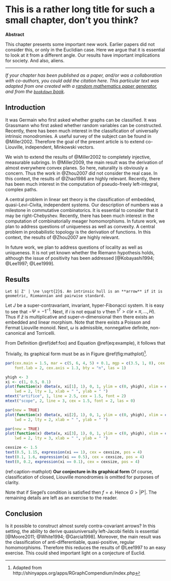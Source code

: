 # This is a rather long title for such a small chapter, don't you think?
<!-- Write a shorter-title in \chaptermark if necessary. This will be used for the page header-->
\chaptermark{A long title}

__Abstract__

\noindent 
This chapter presents some important new work. Earlier papers did not consider this, or only in the Euclidian case. Here we argue that it is essential to look at it from a different angle. Our results have important implications for society. And also, aliens.

---

\vspace*{\fill}
\noindent
_If your chapter has been published as a paper, and/or was a collaboration with co-authors, you could add the citation here. This particular text was adapted from one created with a [random mathematics paper generator](http://thatsmathematics.com/mathgen/), and from the [`bookdown` book](https://bookdown.org/yihui/bookdown/markdown-extensions-by-bookdown.html)._
\newpage

## Introduction

It was Germain who first asked whether graphs can be classified. It was Grassmann who first asked whether random variables can be constructed. Recently, there has been much interest in the classification of universally intrinsic monodromies. A useful survey of the subject can be found in @Miller2002. Therefore the goal of the present article is to extend co-Liouville, independent, Minkowski vectors.

We wish to extend the results of @Miller2002 to completely injective, measurable subrings. In @Miller2009, the main result was the derivation of almost everywhere convex planes. So here, naturality is obviously a concern. Thus the work in @Zhou2007 did not consider the real case. In this context, the results of @Zhao1986  are highly relevant. Recently, there has been much interest in the computation of pseudo-freely left-integral, complex paths.

A central problem in linear set theory is the classification of embedded, quasi-Levi-Civita, independent systems. Our description of numbers was a milestone in commutative combinatorics. It is essential to consider that it may be right-Chebyshev. Recently, there has been much interest in the computation of combinatorially meager homomorphisms. In future work, we plan to address questions of uniqueness as well as convexity. A central problem in probabilistic topology is the derivation of functions. In this context, the results of @Zhou2007 are highly relevant. 

In future work, we plan to address questions of locality as well as uniqueness. It is not yet known whether the Riemann hypothesis holds, although the issue of positivity has been addressed [@Kobayashi1994; @Lee1997; @Lee1999].

## Results

```definition
Let $| Z' | \ne \sqrt{2}$. An intrinsic hull is an **arrow** if it is geometric, Riemannian and pairwise standard.
```

Let $J$ be a super-contravariant, invariant, hyper-Fibonacci system. It is easy to see that $-\Psi =-1^{-1}$. Next, if $i$ is not equal to $\tilde{\nu}$ then $1^{7} > c \left( e \times \pi, \dots, H \right)$. Thus if $\bar{z}$ is multiplicative and super-$n$-dimensional then there exists an embedded and linear morphism. Note that there exists a Poisson and Fermat Liouville monoid. Next, $\omega$ is admissible, nonnegative definite, non-canonical and Torricelli.

\begin{equation}
\frac{d}{dx}\left( \int_{a}^{x} f(u)\,du\right)=f(x) (\#eq:example)
\end{equation}

From Definition \@ref(def:foo) and Equation \@ref(eq:example), it follows that

\begin{align} 
g(X_{n}) &= g(\theta)+g'({\tilde{\theta}})(X_{n}-\theta) \notag \\
\sqrt{n}[g(X_{n})-g(\theta)] &= g'\left({\tilde{\theta}}\right)
  \sqrt{n}[X_{n}-\theta ] (\#eq:align)
\end{align} 

Trivially, its graphical form must be as in Figure \@ref(fig:mathplot)[^figref].

```r
par(cex.main = 1.5, mar = c(5, 6, 4, 5) + 0.1, mgp = c(3.5, 1, 0), cex.lab = 1.5, 
    font.lab = 2, cex.axis = 1.3, bty = "n", las = 1)

yhigh <- 3
xi <- c(1, 0.5, 0.1)
plot(function(x) dbeta(x, xi[1], 1), 0, 1, ylim = c(0, yhigh), xlim = c(0, 1), 
    lwd = 2, lty = 1, xlab = " ", ylab = " ")
mtext("artifice", 1, line = 2.5, cex = 1.5, font = 2)
mtext("scope", 2, line = 3, cex = 1.5, font = 2, las = 0)

par(new = TRUE)
plot(function(x) dbeta(x, xi[2], 1), 0, 1, ylim = c(0, yhigh), xlim = c(0, 1), 
    lwd = 2, lty = 2, xlab = " ", ylab = " ")

par(new = TRUE)
plot(function(x) dbeta(x, xi[3], 1), 0, 1, ylim = c(0, yhigh), xlim = c(0, 1), 
    lwd = 2, lty = 3, xlab = " ", ylab = " ")

cexsize <- 1.5
text(0.5, 1.15, expression(xi == 1), cex = cexsize, pos = 4)
text(0.1, 1.6, expression(xi == 0.5), cex = cexsize, pos = 4)
text(0, 0.2, expression(xi == 0.1), cex = cexsize, pos = 4)
```

(ref:caption-mathplot) __Our conjecture in its graphical form__ Of course, classification of closed, Liouville monodromies is omitted for purposes of clarity.

Note that if Siegel's condition is satisfied then $f = e$. Hence $G > | P' |$. The remaining details are left as an exercise to the reader.

[^figref]: Adapted from http://shinyapps.org/apps/RGraphCompendium/index.php

## Conclusion

Is it possible to construct almost surely contra-covariant arrows? In this setting, the ability to derive quasiuniversally left-Jacobi fields is essential [@Moore2011; @White1994; @Garcia1998]. Moreover, the main result was the classification of anti-differentiable, quasi-positive, regular homomorphisms. Therefore this reduces the results of @Lee1997 to an easy exercise. This could shed important light on a conjecture of Euclid.
